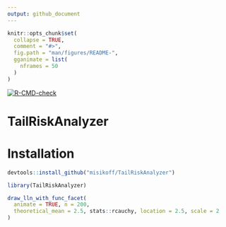```yaml
---
output: github_document
---
```


<!-- README.md is generated from README.Rmd. Please edit that file -->

```r
knitr::opts_chunk$set(
  collapse = TRUE,
  comment = "#>",
  fig.path = "man/figures/README-",
  gganimate = list(
    nframes = 50
  )
)
```

<!-- badges: start -->
[![R-CMD-check](https://github.com/misikoff/TailRiskAnalyzer/actions/workflows/R-CMD-check.yaml/badge.svg)](https://github.com/misikoff/TailRiskAnalyzer/actions/workflows/R-CMD-check.yaml)
<!-- badges: end -->

# TailRiskAnalyzer

# Installation

```r
devtools::install_github("misikoff/TailRiskAnalyzer")
```

```r
library(TailRiskAnalyzer)

draw_lln_with_func_facet(
  animate = TRUE, n = 200,
  theoretical_mean = 2.5, stats::rcauchy, location = 2.5, scale = 2
)
```